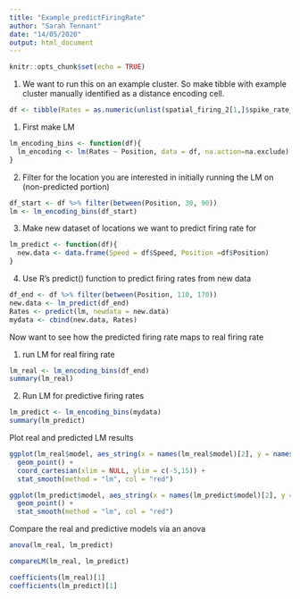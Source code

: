 ```yaml
---
title: "Example_predictFiringRate"
author: "Sarah Tennant"
date: "14/05/2020"
output: html_document
---
```


```r
knitr::opts_chunk$set(echo = TRUE)
```





1. We want to run this on an example cluster. So make tibble with example cluster manually identified as a distance encoding cell.  

```r
df <- tibble(Rates = as.numeric(unlist(spatial_firing_2[1,]$spike_rate_in_time)), Speed = as.numeric(unlist(spatial_firing_2[1,]$speed_rate_in_time)), Position = as.numeric(unlist(spatial_firing_2[1,]$position_rate_in_time)))

```

1. First make LM 

```r
lm_encoding_bins <- function(df){
  lm_encoding <- lm(Rates ~ Position, data = df, na.action=na.exclude)
}

```

2. Filter for the location you are interested in initially running the LM on (non-predicted portion)

```r
df_start <- df %>% filter(between(Position, 30, 90))
lm <- lm_encoding_bins(df_start)
```

3. Make new dataset of locations we want to predict firing rate for

```r

lm_predict <- function(df){
  new.data <- data.frame(Speed = df$Speed, Position =df$Position)
}

```

4. Use R's predict() function to predict firing rates from new data

```r
df_end <- df %>% filter(between(Position, 110, 170))
new.data <- lm_predict(df_end)
Rates <- predict(lm, newdata = new.data)
mydata <- cbind(new.data, Rates)

```




Now want to see how the predicted firing rate maps to real firing rate

1. run LM for real firing rate 

```r
lm_real <- lm_encoding_bins(df_end)
summary(lm_real)

```

2. Run LM for predictive firing rates

```r

lm_predict <- lm_encoding_bins(mydata)
summary(lm_predict)

```


Plot real and predicted LM results

```r
ggplot(lm_real$model, aes_string(x = names(lm_real$model)[2], y = names(lm_real$model)[1])) + 
  geom_point() +
  coord_cartesian(xlim = NULL, ylim = c(-5,15)) +
  stat_smooth(method = "lm", col = "red") 

```

```r
ggplot(lm_predict$model, aes_string(x = names(lm_predict$model)[2], y = names(lm_predict$model)[1])) + 
  geom_point() +
  stat_smooth(method = "lm", col = "red") 
```

Compare the real and predictive models via an anova
```r
anova(lm_real, lm_predict)
```


```r
compareLM(lm_real, lm_predict)
```


```r
coefficients(lm_real)[1] 
coefficients(lm_predict)[1] 
```

